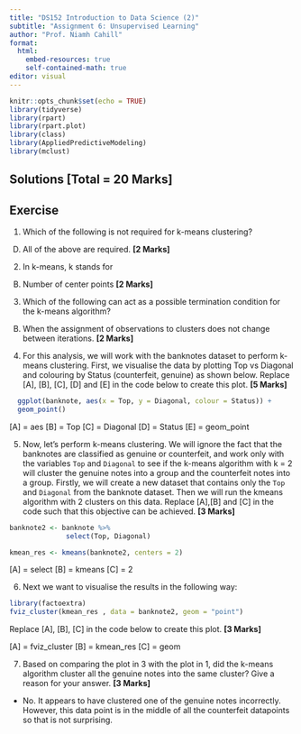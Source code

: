 ```yaml
---
title: "DS152 Introduction to Data Science (2)"
subtitle: "Assignment 6: Unsupervised Learning"
author: "Prof. Niamh Cahill"
format: 
  html:
    embed-resources: true
    self-contained-math: true
editor: visual
---
```


```r
knitr::opts_chunk$set(echo = TRUE)
library(tidyverse)
library(rpart)
library(rpart.plot)
library(class)
library(AppliedPredictiveModeling)
library(mclust)
```

## **Solutions** **\[Total = 20 Marks\]**


## Exercise

1.  Which of the following is not required for k-means clustering? 

```{=html}
<!-- -->
```


D)  All of the above are required. **\[2 Marks\]**

```{=html}
<!-- -->
```

2.  In k-means, k stands for 

```{=html}
<!-- -->
```


B)  Number of center points **\[2 Marks\]**


```{=html}
<!-- -->
```

3.  Which of the following can act as a possible termination condition for the k-means algorithm? 

```{=html}
<!-- -->
```

B)  When the assignment of observations to clusters does not change between iterations. **\[2 Marks\]**

```{=html}
<!-- -->
```

4.  For this analysis, we will work with the banknotes dataset to perform k-means clustering. First, we visualise the data by plotting Top vs Diagonal and colouring by Status (counterfeit, genuine) as shown below. Replace \[A\], \[B\], \[C\], \[D\] and \[E\] in the code below to create this plot. **\[5 Marks\]**


```r
  ggplot(banknote, aes(x = Top, y = Diagonal, colour = Status)) +
  geom_point()
```

\[A\] = aes
\[B\] = Top
\[C\] = Diagonal
\[D\] = Status
\[E\] = geom_point


5.  Now, let's perform k-means clustering. We will ignore the fact that the banknotes are classified as genuine or counterfeit, and work only with the variables `Top` and `Diagonal` to see if the k-means algorithm with k = 2 will cluster the genuine notes into a group and the counterfeit notes into a group. Firstly, we will create a new dataset that contains only the `Top` and `Diagonal` from the banknote dataset. Then we will run the kmeans algorithm with 2 clusters on this data. Replace \[A\],\[B\] and \[C\] in the code such that this objective can be achieved. **\[3 Marks\]**

```r
banknote2 <- banknote %>% 
              select(Top, Diagonal)

kmean_res <- kmeans(banknote2, centers = 2)
```

\[A\] = select
\[B\] = kmeans
\[C\] = 2


6.  Next we want to visualise the results in the following way:

```r
library(factoextra)
fviz_cluster(kmean_res , data = banknote2, geom = "point")
```

Replace \[A\], \[B\], \[C\] in the code below to create this plot. **\[3 Marks\]**

\[A\] = fviz_cluster
\[B\] = kmean_res
\[C\] = geom


7.  Based on comparing the plot in 3 with the plot in 1, did the k-means algorithm cluster all the genuine notes into the same cluster? Give a reason for your answer. **\[3 Marks\]**

  - No. It appears to have clustered one of the genuine notes incorrectly. However, this data point is in the middle of all the counterfeit datapoints so that is not surprising. 

